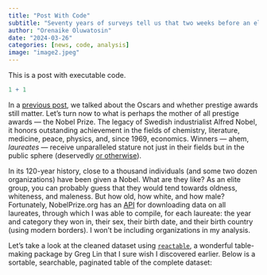 ```yaml
---
title: "Post With Code"
subtitle: "Seventy years of surveys tell us that two weeks before an election, about 20% of votes are still up for grabs"
author: "Orenaike Oluwatosin"
date: "2024-03-26"
categories: [news, code, analysis]
image: "image2.jpeg"
---
```


This is a post with executable code.

```r
1 + 1
```

In a [previous post](https://twopoints.blog/posts/2023-01-26-oscars/), we talked about the Oscars and whether prestige awards still matter. Let's turn now to what is perhaps the mother of all prestige awards --- the Nobel Prize. The legacy of Swedish industrialist Alfred Nobel, it honors outstanding achievement in the fields of chemistry, literature, medicine, peace, physics, and, since 1969, economics. Winners --- ahem, *laureates* --- receive unparalleled stature not just in their fields but in the public sphere (deservedly [or otherwise](https://en.wikipedia.org/wiki/Nobel_disease)).

In its 120-year history, close to a thousand individuals (and some two dozen organizations) have been given a Nobel. What are they like? As an elite group, you can probably guess that they would tend towards oldness, whiteness, and maleness. But how old, how white, and how male? Fortunately, NobelPrize.org has an [API](https://www.nobelprize.org/about/developer-zone-2/) for downloading data on all laureates, through which I was able to compile, for each laureate: the year and category they won in, their sex, their birth date, and their birth country (using modern borders). I won't be including organizations in my analysis.

Let's take a look at the cleaned dataset using [`reactable`](https://glin.github.io/reactable/), a wonderful table-making package by Greg Lin that I sure wish I discovered earlier. Below is a sortable, searchable, paginated table of the complete dataset: